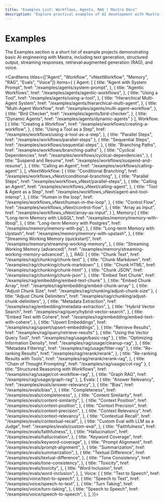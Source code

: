 ```yaml
---
title: "Examples List: Workflows, Agents, RAG | Mastra Docs"
description: "Explore practical examples of AI development with Mastra, including text generation, RAG implementations, structured outputs, and multi-modal interactions. Learn how to build AI applications using OpenAI, Anthropic, and Google Gemini."
---
```



# Examples

The Examples section is a short list of example projects demonstrating basic AI engineering with Mastra, including text generation, structured output, streaming responses, retrieval‐augmented generation (RAG), and voice.

<CardItems titles={["Agent", "Workflow", "vNextWorkflow", "Memory", "RAG", "Evals", "Voice"]} items={
  {
    Agent: [
      {
        title: "Agent with System Prompt",
        href: "/examples/agents/system-prompt",
      },
      {
        title: "Agentic Workflows",
        href: "/examples/agents/agentic-workflows",
      },
      {
        title: "Using a Tool",
        href: "/examples/agents/using-a-tool",
      },
      {
        title: "Hierarchical Multi-Agent System",
        href: "/examples/agents/hierarchical-multi-agent",
      },
      {
        title: "Multi-Agent Workflow",
        href: "/examples/agents/multi-agent-workflow",
      },
      {
        title: "Bird Checker",
        href: "/examples/agents/bird-checker",
      },
      {
        title: "Dynamic Agents",
        href: "/examples/agents/dynamic-agents"
      }
    ],
    Workflow: [
      {
        title: "Creating a Workflow",
        href: "/examples/workflows/creating-a-workflow",
      },
      {
        title: "Using a Tool as a Step",
        href: "/examples/workflows/using-a-tool-as-a-step",
      },
      { title: "Parallel Steps", href: "/examples/workflows/parallel-steps" },
      {
        title: "Sequential Steps",
        href: "/examples/workflows/sequential-steps",
      },
      { title: "Branching Paths", href: "/examples/workflows/branching-paths" },
      {
        title: "Cyclical Dependencies",
        href: "/examples/workflows/cyclical-dependencies",
      },
      {
        title: "Suspend and Resume",
        href: "/examples/workflows/suspend-and-resume",
      },
      { title: "Calling an Agent", href: "/examples/workflows/calling-agent" },
    ],
    vNextWorkflow: [
      {
        title: "Conditional Branching",
        href: "/examples/workflows_vNext/conditional-branching",
      },
      {
        title: "Parallel Steps",
        href: "/examples/workflows_vNext/parallel-steps",
      },
      {
        title: "Calling an Agent",
        href: "/examples/workflows_vNext/calling-agent",
      },
      {
        title: "Tool & Agent as a Step",
        href: "/examples/workflows_vNext/agent-and-tool-interop",
      },
      {
        title: "Human in the loop",
        href: "/examples/workflows_vNext/human-in-the-loop",
      },
      {
        title: "Control Flow",
        href: "/examples/workflows_vNext/control-flow",
      },
      {
        title: "Array as Input",
        href: "/examples/workflows_vNext/array-as-input",
      }
    ],
    Memory:[
      {
        title: "Long-term Memory with LibSQL",
        href: "/examples/memory/memory-with-libsql",
      },
      {
        title: "Long-term Memory with Postgres",
        href: "/examples/memory/memory-with-pg",
      },
      {
        title: "Long-term Memory with Upstash",
        href: "/examples/memory/memory-with-upstash",
      },
      {
        title: "Streaming Working Memory (quickstart)",
        href: "/examples/memory/streaming-working-memory",
      },
      {
        title: "Streaming Working Memory (advanced)",
        href: "/examples/memory/streaming-working-memory-advanced",
      },
    ],
  RAG: [
      { title: "Chunk Text", href: "/examples/rag/chunking/chunk-text" },
      { title: "Chunk Markdown", href: "/examples/rag/chunking/chunk-markdown" },
      { title: "Chunk HTML", href: "/examples/rag/chunking/chunk-html" },
      { title: "Chunk JSON", href: "/examples/rag/chunking/chunk-json" },
      { title: "Embed Text Chunk", href: "/examples/rag/embedding/embed-text-chunk" },
      { title: "Embed Chunk Array", href: "/examples/rag/embedding/embed-chunk-array" },
      { title: "Adjust Chunk Size", href: "/examples/rag/chunking/adjust-chunk-size" },
      {
        title: "Adjust Chunk Delimiters",
        href: "/examples/rag/chunking/adjust-chunk-delimiters",
      },
      {
        title: "Metadata Extraction",
        href: "/examples/rag/embedding/metadata-extraction",
      },
      {
        title: "Hybrid Vector Search",
        href: "/examples/rag/query/hybrid-vector-search",
      },
      {
        title: "Embed Text with Cohere",
        href: "/examples/rag/embedding/embed-text-with-cohere",
      },
      {
        title: "Upsert Embeddings",
        href: "/examples/rag/upsert/upsert-embeddings",
      },
      { title: "Retrieve Results", href: "/examples/rag/query/retrieve-results" },
      { title: "Using the Vector Query Tool", href: "/examples/rag/usage/basic-rag" },
      {
        title: "Optimizing Information Density",
        href: "/examples/rag/usage/cleanup-rag",
      },
      { title: "Metadata Filtering", href: "/examples/rag/usage/filter-rag" },
      {
        title: "Re-ranking Results",
        href: "/examples/rag/rerank/rerank",
      },
      {
        title: "Re-ranking Results with Tools",
        href: "/examples/rag/rerank/rerank-rag",
      },
      { title: "Chain of Thought Prompting", href: "/examples/rag/usage/cot-rag" },
      {
        title: "Structured Reasoning with Workflows",
        href: "/examples/rag/usage/cot-workflow-rag",
      },
      { title: "Graph RAG", href: "/examples/rag/usage/graph-rag" },
    ],
  Evals: [
    {
      title: "Answer Relevancy",
      href: "/examples/evals/answer-relevancy",
    },
    {
      title: "Bias",
      href: "/examples/evals/bias",
    },
    {
      title: "Completeness",
      href: "/examples/evals/completeness",
    },
    {
      title: "Content Similarity",
      href: "/examples/evals/content-similarity",
    },
    {
      title: "Context Position",
      href: "/examples/evals/context-position",
    },
    {
      title: "Context Precision",
      href: "/examples/evals/context-precision",
    },
    {
      title: "Context Relevancy",
      href: "/examples/evals/context-relevancy",
    },
    {
      title: "Contextual Recall",
      href: "/examples/evals/contextual-recall",
    },
    {
      title: "Custom Eval with LLM as a Judge",
      href: "/examples/evals/custom-eval",
    },
    {
      title: "Faithfulness",
      href: "/examples/evals/faithfulness",
    },
    {
      title: "Hallucination",
      href: "/examples/evals/hallucination",
    },
    {
      title: "Keyword Coverage",
      href: "/examples/evals/keyword-coverage",
    },
    {
      title: "Prompt Alignment",
      href: "/examples/evals/prompt-alignment",
    },
    {
      title: "Summarization",
      href: "/examples/evals/summarization",
    },
    {
      title: "Textual Difference",
      href: "/examples/evals/textual-difference",
    },
    {
      title: "Tone Consistency", 
      href: "/examples/evals/tone-consistency",
    },
    {
      title: "Toxicity",
      href: "/examples/evals/toxicity",
    },
    {
      title: "Word Inclusion",
      href: "/examples/evals/word-inclusion",
    },
  ],
  Voice: [
    {
      title: "Text to Speech",
      href: "/examples/voice/text-to-speech",
    },
    {
      title: "Speech to Text",
      href: "/examples/voice/speech-to-text",
    },
    {
      title: "Turn Taking",
      href: "/examples/voice/turn-taking",
    },
    {
      title: "Speech to Speech",
      href: "/examples/voice/speech-to-speech",
    },
  ],
}}>

</CardItems>
